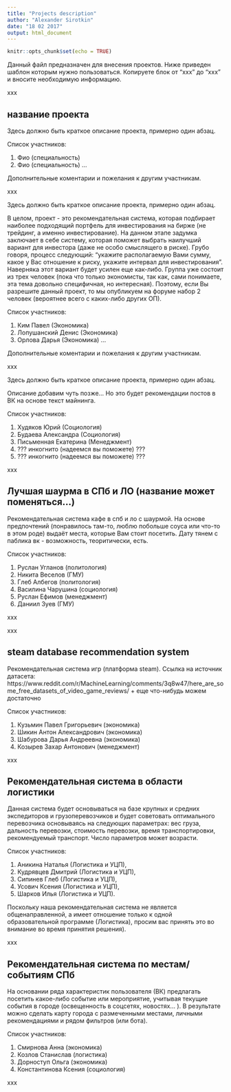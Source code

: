 ```yaml
---
title: "Projects description"
author: "Alexander Sirotkin"
date: "18 02 2017"
output: html_document
---
```


```r
knitr::opts_chunk$set(echo = TRUE)
```
 Данный файл предназначен для внесения проектов.
 Ниже приведен шаблон которым нужно пользоваться. Копируете блок от "xxx" до "xxx" и вносите необходимую информацию.

xxx

## название проекта  

Здесь должно быть краткое описание проекта, примерно один абзац.
 
Список участников:

1. Фио (специальность)
2. Фио (специальность)
...
 
Дополнительные коментарии и пожелания к другим участникам.

xxx


Здесь должно быть краткое описание проекта, примерно один абзац.
 
 В целом, проект - это рекомендательная система, которая подбирает наиболее подходящий портфель для инвестирования на бирже (не трейдинг, а именно инвестирование).
На данном этапе задумка заключает в себе систему, которая поможет выбрать наилучший вариант для инвестора (даже не особо смыслящего в риске). Грубо говоря, процесс следующий: "укажите располагаемую Вами сумму, какое у Вас отношение к риску, укажите интервал для инвестирования".
Наверняка этот вариант будет усилен еще как-либо.
Группа уже состоит из трех человек (пока что только экономисты, так как, сами понимаете, эта тема довольно специфичная, но интересная). Поэтому, если Вы разрешите данный проект, то мы опубликуем на форуме набор 2 человек (вероятнее всего с каких-либо других ОП).
 
Список участников:

1. Ким Павел (Экономика)
2. Лопушанский Денис (Экономика)
3. Орлова Дарья (Экономика)
...
 
Дополнительные коментарии и пожелания к другим участникам.

xxx

Здесь должно быть краткое описание проекта, примерно один абзац.
 
Описание добавим чуть позже... Но это будет рекомендации постов в ВК на основе текст майнинга.
 
Список участников:

1. Худяков Юрий (Социология)
2. Будаева Александра (Социология)
3. Письменная Екатерина (Менеджмент)
4. ??? инкогнито (надеемся вы поможете) ???
5. ??? инкогнито (надеемся вы поможете) ???


xxx

## Лучшая шаурма в СПб и ЛО (название может поменяться...)

Рекомендательная система кафе в спб и ло с шаурмой.
На основе предпочтений (понравилось там-то, люблю побольше соуса или что-то в этом роде) выдаёт места, которые Вам стоит посетить.
Дату тянем с паблика вк - возможность, теоритически, есть.
 
Список участников:

1. Руслан Угланов (политология)
2. Никита Веселов (ГМУ)
3. Глеб Албегов (политология)
4. Василина Чарушина (социология)
5. Руслан Ефимов (менеджмент)
6. Даниил Зуев (ГМУ)
 

xxx


xxx

## steam database recommendation system 

Рекомендательная система игр (платформа steam).
Ссылка на источник датасета: https://www.reddit.com/r/MachineLearning/comments/3q8w47/here_are_some_free_datasets_of_video_game_reviews/
+ еще что-нибудь можем достаточно
 
Список участников:

1. Кузьмин Павел Григорьевич (экономика)
2. Шикин Антон Александрович (экономика)
3. Шабурова Дарья Андреевна (экономика)
4. Козырев Захар Антонович (менеджмент)

xxx

## Рекомендательная система в области логистики 

Данная система будет основываться на базе крупных и средних экспедиторов и грузоперевозчиков и будет советовать оптимального перевозчика основываясь на следующих параметрах: вес груза, дальность перевозки, стоимость перевозки, время транспортировки, рекомендуемый транспорт. Число параметров может возрасти. 

Список участников: 

1. Аникина Наталья (Логистика и УЦП), 
2. Кудрявцев Дмитрий (Логистика и УЦП), 
3. Сипинев Глеб (Логистика и УЦП), 
4. Усович Ксения (Логистика и УЦП), 
5. Шарков Илья (Логистика и УЦП). 

Поскольку наша рекомендательная система не является общенаправленной, а имеет отношение только к одной образовательной программе (Логистика), просим вас принять это во внимание во время принятия решения). 

xxx

## Рекомендательная система по местам/событиям СПб 

На основании ряда характеристик пользователя (ВК) предлагать посетить какое-либо событие или мероприятие, учитывая текущие события в городе (освещенность в соцсетях, новостях... ). В результате можно сделать карту города с размеченными местами, личными рекомендациями и рядом фильтров (или бота).

Список участников: 

1. Смирнова Анна (экономика)
2. Козлов Станислав (логистика)
3. Дорноступ Ольга (экономика)
4. Константинова Ксения (социология)

xxx

